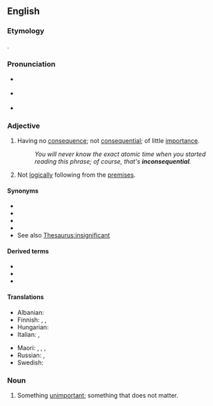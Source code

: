 ==English==

===Etymology===
{{prefix|en|in|consequential}}.

===Pronunciation===
* {{a|Canada}} {{IPA|/ɪnˌkɑnsəˈkwɛnʃəl/|lang=en}}
* {{a|UK}} {{IPA|/ɪnˌkɒn.səˈkwɛn.ʃəl/|lang=en}}
* {{audio|en-ca-synth-inconsequential.ogg|CA synth|lang=en}}

===Adjective===
{{en-adj}}

# Having no [[consequence]]; not [[consequential]]; of little [[importance]].
#: ''You will never know the exact atomic time when you started reading this phrase; of course, that's '''inconsequential'''.''
# Not [[logical]]ly following from the [[premises]].

====Synonyms====
* {{l|en|unimportant}}
* {{l|en|negligible}}
* {{l|en|trivial}}
* {{l|en|trifling}}
* See also [[Thesaurus:insignificant]]

====Derived terms====
* {{l|en|inconsequentiality}}
* {{l|en|inconsequentially}}
* {{l|en|inconsequentialness}}

====Translations====
{{trans-top|having no consequence}}
* Albanian: {{t+|sq|jovendimtar}}
* Finnish: {{t+|fi|vähäpätöinen}}, {{t+|fi|merkityksetön}}, {{t|fi|yhdentekevä}}
* Hungarian: {{t+|hu|lényegtelen}}
* Italian: {{t+|it|insignificante}}, {{t+|it|irrilevante}}
{{trans-mid}}
* Maori: {{t|mi|kūrapa}}, {{t|mi|korokororiki}}, {{t|mi|hauarea}}, {{t|mi|hanganoa}}
* Russian: {{t+|ru|несуще́ственный}}, {{t+|ru|незначи́тельный}}
* Swedish: {{t+|sv|oviktig}}
{{trans-bottom}}

===Noun===
{{en-noun}}

# Something [[unimportant]]; something that does not matter.